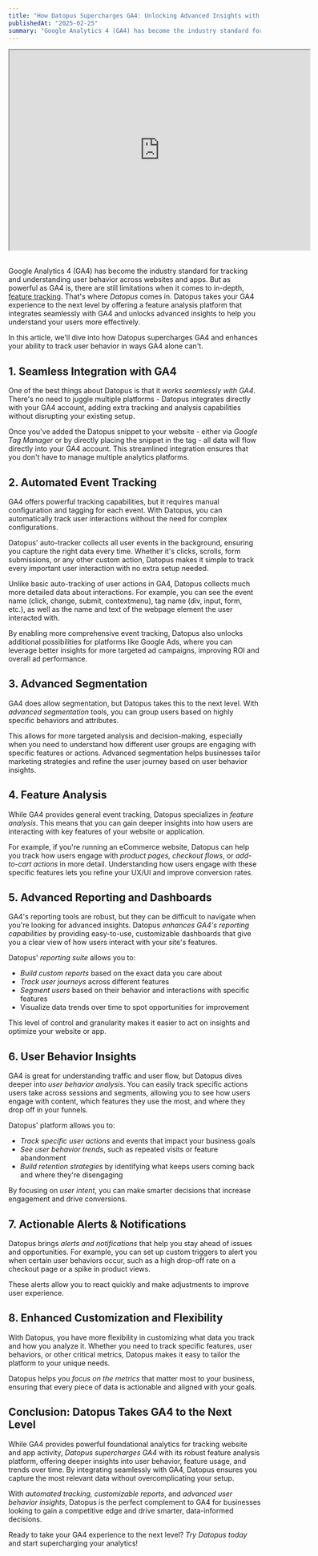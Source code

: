 ```yaml
---
title: "How Datopus Supercharges GA4: Unlocking Advanced Insights with Feature Analysis"
publishedAt: "2025-02-25"
summary: "Google Analytics 4 (GA4) has become the industry standard for tracking and understanding user behavior across websites and apps. But as powerful as GA4 is, there are still limitations when it comes to in-depth, feature tracking. That's where *Datopus* comes in. Datopus takes your GA4 experience to the next level by offering a feature analysis platform that integrates seamlessly with GA4 and unlocks advanced insights to help you understand your users more effectively."
---
```


<div class="flex justify-center">
	<iframe class="blog-video" width="600" height="400" src="https://www.youtube.com/embed/5naYufYQMLU" allow="fullscreen"></iframe>
</div>
<br>

Google Analytics 4 (GA4) has become the industry standard for tracking and understanding user behavior across websites and apps. But as powerful as GA4 is, there are still limitations when it comes to in-depth, <a href="/blog/what-are-features-and-why-are-they-important" class="text-primary underline" title="The Power of Product Feature Analysis: What Is a Product Feature">feature tracking</a>. That's where *Datopus* comes in. Datopus takes your GA4 experience to the next level by offering a feature analysis platform that integrates seamlessly with GA4 and unlocks advanced insights to help you understand your users more effectively.

In this article, we'll dive into how Datopus supercharges GA4 and enhances your ability to track user behavior in ways GA4 alone can't.

## 1. Seamless Integration with GA4
One of the best things about Datopus is that it *works seamlessly with GA4*. There's no need to juggle multiple platforms - Datopus integrates directly with your GA4 account, adding extra tracking and analysis capabilities without disrupting your existing setup.  

Once you've added the Datopus snippet to your website - either via *Google Tag Manager* or by directly placing the snippet in the *<head>* tag - all data will flow directly into your GA4 account. This streamlined integration ensures that you don't have to manage multiple analytics platforms.

## 2. Automated Event Tracking
GA4 offers powerful tracking capabilities, but it requires manual configuration and tagging for each event. With Datopus, you can automatically track user interactions without the need for complex configurations.  

Datopus' auto-tracker collects all user events in the background, ensuring you capture the right data every time. Whether it's clicks, scrolls, form submissions, or any other custom action, Datopus makes it simple to track every important user interaction with no extra setup needed.  

Unlike basic auto-tracking of user actions in GA4, Datopus collects much more detailed data about interactions. For example, you can see the event name (click, change, submit, contextmenu), tag name (div, input, form, etc.), as well as the name and text of the webpage element the user interacted with.  

By enabling more comprehensive event tracking, Datopus also unlocks additional possibilities for platforms like Google Ads, where you can leverage better insights for more targeted ad campaigns, improving ROI and overall ad performance.

## 3. Advanced Segmentation
GA4 does allow segmentation, but Datopus takes this to the next level. With *advanced segmentation* tools, you can group users based on highly specific behaviors and attributes.  

This allows for more targeted analysis and decision-making, especially when you need to understand how different user groups are engaging with specific features or actions. Advanced segmentation helps businesses tailor marketing strategies and refine the user journey based on user behavior insights.

## 4. Feature Analysis
While GA4 provides general event tracking, Datopus specializes in *feature analysis*. This means that you can gain deeper insights into how users are interacting with key features of your website or application.  

For example, if you're running an eCommerce website, Datopus can help you track how users engage with *product pages, checkout flows*, or *add-to-cart actions* in more detail. Understanding how users engage with these specific features lets you refine your UX/UI and improve conversion rates.

## 5. Advanced Reporting and Dashboards
GA4's reporting tools are robust, but they can be difficult to navigate when you're looking for advanced insights. Datopus *enhances GA4's reporting capabilities* by providing easy-to-use, customizable dashboards that give you a clear view of how users interact with your site's features.  

Datopus' *reporting suite* allows you to:
- *Build custom reports* based on the exact data you care about
- *Track user journeys* across different features
- *Segment users* based on their behavior and interactions with specific features
- Visualize data trends over time to spot opportunities for improvement

This level of control and granularity makes it easier to act on insights and optimize your website or app.

## 6. User Behavior Insights
GA4 is great for understanding traffic and user flow, but Datopus dives deeper into *user behavior analysis*. You can easily track specific actions users take across sessions and segments, allowing you to see how users engage with content, which features they use the most, and where they drop off in your funnels.  

Datopus' platform allows you to:
- *Track specific user actions* and events that impact your business goals
- *See user behavior trends*, such as repeated visits or feature abandonment
- *Build retention strategies* by identifying what keeps users coming back and where they're disengaging

By focusing on *user intent*, you can make smarter decisions that increase engagement and drive conversions.

## 7. Actionable Alerts & Notifications
Datopus brings *alerts and notifications* that help you stay ahead of issues and opportunities. For example, you can set up custom triggers to alert you when certain user behaviors occur, such as a high drop-off rate on a checkout page or a spike in product views.  

These alerts allow you to react quickly and make adjustments to improve user experience.

## 8. Enhanced Customization and Flexibility
With Datopus, you have more flexibility in customizing what data you track and how you analyze it. Whether you need to track specific features, user behaviors, or other critical metrics, Datopus makes it easy to tailor the platform to your unique needs.  

Datopus helps you *focus on the metrics* that matter most to your business, ensuring that every piece of data is actionable and aligned with your goals.

## Conclusion: Datopus Takes GA4 to the Next Level

While GA4 provides powerful foundational analytics for tracking website and app activity, *Datopus supercharges GA4* with its robust feature analysis platform, offering deeper insights into user behavior, feature usage, and trends over time. By integrating seamlessly with GA4, Datopus ensures you capture the most relevant data without overcomplicating your setup.

With *automated tracking, customizable reports*, and *advanced user behavior insights*, Datopus is the perfect complement to GA4 for businesses looking to gain a competitive edge and drive smarter, data-informed decisions.

Ready to take your GA4 experience to the next level? *Try Datopus today* and start supercharging your analytics!